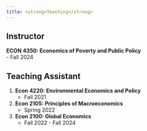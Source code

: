 ```yaml
---
title: <strong>Teaching</strong>
---
```


## <strong>Instructor</strong>
**ECON 4350: Economics of Poverty and Public Policy**  
    - Fall 2024

## <strong>Teaching Assistant</strong>
1. **Econ 4220: Environmental Economics and Policy**  
   - Fall 2021
2. **Econ 2105: Principles of Macroeconomics**  
   - Spring 2022
3. **Econ 2100: Global Economics**  
   - Fall 2022 - Fall 2024

